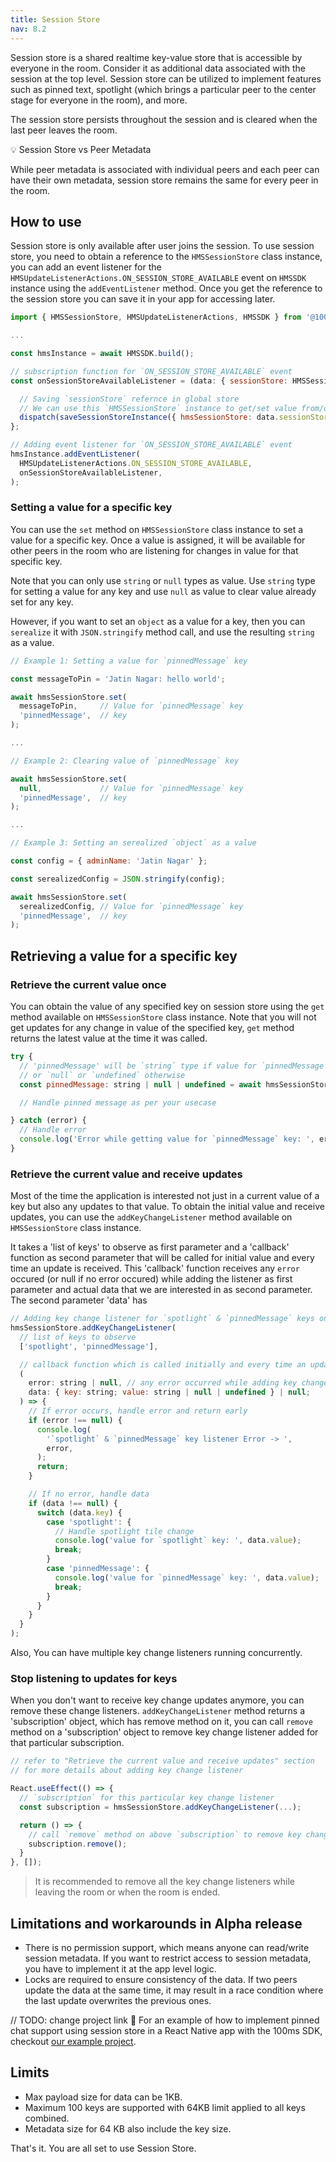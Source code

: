 ```yaml
---
title: Session Store
nav: 8.2
---
```


Session store is a shared realtime key-value store that is accessible by everyone in the room. Consider it as additional data associated with the session at the top level. Session store can be utilized to implement features such as pinned text, spotlight (which brings a particular peer to the center stage for everyone in the room), and more.

The session store persists throughout the session and is cleared when the last peer leaves the room.

<Note>
💡 Session Store vs Peer Metadata

While peer metadata is associated with individual peers and each peer can have their own metadata, session store remains the same for every peer in the room.

</Note>


## How to use

Session store is only available after user joins the session. To use session store, you need to
obtain a reference to the `HMSSessionStore` class instance, you can add an event listener for the
`HMSUpdateListenerActions.ON_SESSION_STORE_AVAILABLE` event on `HMSSDK` instance using
the `addEventListener` method. Once you get the reference to the session store you can save it
in your app for accessing later.

```js
import { HMSSessionStore, HMSUpdateListenerActions, HMSSDK } from '@100mslive/react-native-hms';

...

const hmsInstance = await HMSSDK.build();

// subscription function for `ON_SESSION_STORE_AVAILABLE` event
const onSessionStoreAvailableListener = (data: { sessionStore: HMSSessionStore; }) => {

  // Saving `sessionStore` refernce in global store
  // We can use this `HMSSessionStore` instance to get/set value from/on room session
  dispatch(saveSessionStoreInstance({ hmsSessionStore: data.sessionStore }));
};

// Adding event listener for `ON_SESSION_STORE_AVAILABLE` event
hmsInstance.addEventListener(
  HMSUpdateListenerActions.ON_SESSION_STORE_AVAILABLE,
  onSessionStoreAvailableListener,
);
```

### Setting a value for a specific key

You can use the `set` method on `HMSSessionStore` class instance to set a value for a specific key.
Once a value is assigned, it will be available for other peers in the room who are listening for
changes in value for that specific key.

Note that you can only use `string` or `null` types as value. Use `string` type for setting a value for
any key and use `null` as value to clear value already set for any key.

However, if you want to set an `object` as a value for a key, then you can `serealize` it with
`JSON.stringify` method call, and use the resulting `string` as a value.

```js
// Example 1: Setting a value for `pinnedMessage` key

const messageToPin = 'Jatin Nagar: hello world';

await hmsSessionStore.set(
  messageToPin,     // Value for `pinnedMessage` key
  'pinnedMessage',  // key
);

...

// Example 2: Clearing value of `pinnedMessage` key

await hmsSessionStore.set(
  null,             // Value for `pinnedMessage` key
  'pinnedMessage',  // key
);

...

// Example 3: Setting an serealized `object` as a value

const config = { adminName: 'Jatin Nagar' };

const serealizedConfig = JSON.stringify(config);

await hmsSessionStore.set(
  serealizedConfig, // Value for `pinnedMessage` key
  'pinnedMessage',  // key
);
```


## Retrieving a value for a specific key

### Retrieve the current value once

You can obtain the value of any specified key on session store using the `get` method available
on `HMSSessionStore` class instance. Note that you will not get updates for any change in value
of the specified key, `get` method returns the latest value at the time it was called.

```js
try {
  // 'pinnedMessage' will be `string` type if value for `pinnedMessage` key is set on session store,
  // or `null` or `undefined` otherwise
  const pinnedMessage: string | null | undefined = await hmsSessionStore.get('pinnedMessage');

  // Handle pinned message as per your usecase

} catch (error) {
  // Handle error
  console.log('Error while getting value for `pinnedMessage` key: ', error);
}
```

### Retrieve the current value and receive updates

Most of the time the application is interested not just in a current value of a key but also any
updates to that value. To obtain the initial value and receive updates, you can use the
`addKeyChangeListener` method available on `HMSSessionStore` class instance.

It takes a 'list of keys' to observe as first parameter and a 'callback' function as second parameter
that will be called for initial value and every time an update is received. This 'callback' function
receives any `error` occured (or null if no error occured) while adding the listener as first parameter
and actual data that we are interested in as second parameter. The second parameter 'data' has 

```js
// Adding key change listener for `spotlight` & `pinnedMessage` keys on Session Store
hmsSessionStore.addKeyChangeListener(
  // list of keys to observe
  ['spotlight', 'pinnedMessage'], 

  // callback function which is called initially and every time an update is received
  (
    error: string | null, // any error occurred while adding key change listener
    data: { key: string; value: string | null | undefined } | null;
  ) => {
    // If error occurs, handle error and return early
    if (error !== null) {
      console.log(
        '`spotlight` & `pinnedMessage` key listener Error -> ',
        error,
      );
      return;
    }

    // If no error, handle data
    if (data !== null) {
      switch (data.key) {
        case 'spotlight': {
          // Handle spotlight tile change
          console.log('value for `spotlight` key: ', data.value);
          break;
        }
        case 'pinnedMessage': {
          console.log('value for `pinnedMessage` key: ', data.value);
          break;
        }
      }
    }
  }
);
```

Also, You can have multiple key change listeners running concurrently.

### Stop listening to updates for keys

When you don't want to receive key change updates anymore, you can remove these change listeners.
`addKeyChangeListener` method returns a 'subscription' object, which has remove method on it, you can
call `remove` method on a 'subscription' object to remove key change listener added for that particular
subscription.

```js
// refer to "Retrieve the current value and receive updates" section
// for more details about adding key change listener

React.useEffect(() => {
  // `subscription` for this particular key change listener
  const subscription = hmsSessionStore.addKeyChangeListener(...);

  return () => {
    // call `remove` method on above `subscription` to remove key change listener
    subscription.remove();
  }
}, []);
```

> It is recommended to remove all the key change listeners while leaving the room or when the room is ended.


## Limitations and workarounds in Alpha release

-   There is no permission support, which means anyone can read/write session metadata. If you want to restrict access to session metadata, you have to implement it at the app level logic.
-   Locks are required to ensure consistency of the data. If two peers update the data at the same time, it may result in a race condition where the last update overwrites the previous ones.

// TODO: change project link
👀 For an example of how to implement pinned chat support using session store in a React Native app with the 100ms SDK, checkout [our example project](https://github.com/100mslive/100ms-flutter/blob/main/example/lib/meeting/meeting_store.dart).

## Limits

- Max payload size for data can be 1KB.
- Maximum 100 keys are supported with 64KB limit applied to all keys combined.
- Metadata size for 64 KB also include the key size.

That's it. You are all set to use Session Store.

